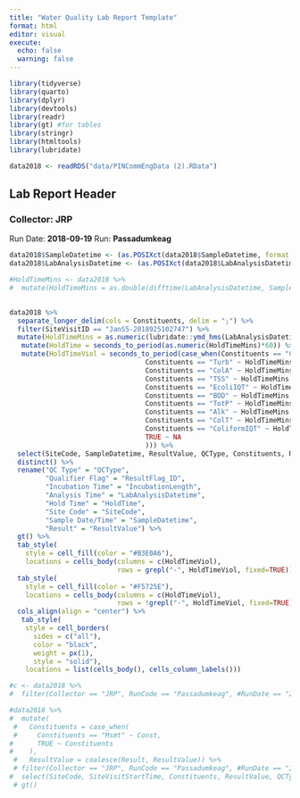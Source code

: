 ```yaml
---
title: "Water Quality Lab Report Template"
format: html
editor: visual
execute:
  echo: false
  warning: false
---
```


```r
library(tidyverse)
library(quarto)
library(dplyr)
library(devtools)
library(readr)
library(gt) #for tables
library(stringr)
library(htmltools)
library(lubridate)
```

```r
data2018 <- readRDS("data/PINCommEngData (2).RData")
```

## Lab Report Header {.smaller}

### Collector: JRP

Run Date: **2018-09-19** Run: **Passadumkeag**

```r

data2018$SampleDatetime <- (as.POSIXct(data2018$SampleDatetime, format = "%m/%d/%Y %H:%M:%S"))
data2018$LabAnalysisDatetime <- (as.POSIXct(data2018$LabAnalysisDatetime, format = "%m/%d/%Y %H:%M:%S"))

#HoldTimeMins <- data2018 %>%
#  mutate(HoldTimeMins = as.double(difftime(LabAnalysisDatetime, SampleDatetime, units #= "mins"), na.rm = TRUE))

  
data2018 %>%
  separate_longer_delim(cols = Constituents, delim = ";") %>%
  filter(SiteVisitID == "JanS5-2018925102747") %>%
  mutate(HoldTimeMins = as.numeric(lubridate::ymd_hms(LabAnalysisDatetime) - lubridate::ymd_hms(SampleDatetime))*60*24) %>%
   mutate(HoldTime = seconds_to_period(as.numeric(HoldTimeMins)*60)) %>%
   mutate(HoldTimeViol = seconds_to_period(case_when(Constituents == "Cond" ~ HoldTimeMins - 40320,
                                  Constituents == "Turb" ~ HoldTimeMins - 1440,
                                  Constituents == "ColA" ~ HoldTimeMins - 2880,
                                  Constituents == "TSS" ~ HoldTimeMins - 10080,
                                  Constituents == "EcoliIQT" ~ HoldTimeMins - 360,
                                  Constituents == "BOD" ~ HoldTimeMins - 360,
                                  Constituents == "TotP" ~ HoldTimeMins - 40320,
                                  Constituents == "Alk" ~ HoldTimeMins - 20160,
                                  Constituents == "ColT" ~ HoldTimeMins - 2880,
                                  Constituents == "ColiformIQT" ~ HoldTimeMins - 360,
                                  TRUE ~ NA
                                  ))) %>%
  select(SiteCode, SampleDatetime, ResultValue, QCType, Constituents, ResultFlag_ID, IncubationLength, LabAnalysisDatetime, HoldTime, HoldTimeViol) %>%
  distinct() %>% 
  rename("QC Type" = "QCType",
         "Qualifier Flag" = "ResultFlag_ID",
         "Incubation Time" = "IncubationLength",
         "Analysis Time" = "LabAnalysisDatetime",
         "Hold Time" = "HoldTime",
         "Site Code" = "SiteCode",
         "Sample Date/Time" = "SampleDatetime",
         "Result" = "ResultValue") %>%
  gt() %>%
  tab_style(
    style = cell_fill(color = "#B3E0A6"),
    locations = cells_body(columns = c(HoldTimeViol),
                           rows = grepl("-", HoldTimeViol, fixed=TRUE))) %>%
  tab_style(
    style = cell_fill(color = "#F5725E"),
    locations = cells_body(columns = c(HoldTimeViol),
                           rows = !grepl("-", HoldTimeViol, fixed=TRUE))) %>%
  cols_align(align = "center") %>%
   tab_style(
    style = cell_borders(
      sides = c("all"),
      color = "black",
      weight = px(1),
      style = "solid"),
    locations = list(cells_body(), cells_column_labels()))
```

```r
#c <- data2018 %>%
#  filter(Collector == "JRP", RunCode == "Passadumkeag", #RunDate == "2018-09-19")

#data2018 %>%
#  mutate(
 #   Constituents = case_when(
 #     Constituents == "Msmt" ~ Const,
#      TRUE ~ Constituents
#    ),
 #   ResultValue = coalesce(Result, ResultValue)) %>%
 # filter(Collector == "JRP", RunCode == "Passadumkeag", #RunDate == "2018-09-19") %>%
#  select(SiteCode, SiteVisitStartTime, Constituents, ResultValue, QCType, IncubationLength, LabAnalysisDatetime, SampleDatetime) %>%
 # gt()
```
